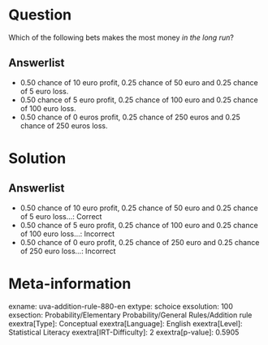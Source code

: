 Question
========

Which of the following bets makes the most money *in the long run*?

Answerlist
----------

* 0.50 chance of 10 euro profit, 0.25 chance of 50 euro and 0.25 chance of 5 euro loss.
* 0.50 chance of 5 euro profit, 0.25 chance of 100 euro and 0.25 chance of 100 euro loss.
* 0.50 chance of 0 euros profit, 0.25 chance of 250 euros and 0.25 chance of 250 euros loss.

Solution
========

Answerlist
----------

* 0.50 chance of 10 euro profit, 0.25 chance of 50 euro and 0.25 chance of 5 euro loss...: Correct
* 0.50 chance of 5 euro profit, 0.25 chance of 100 euro and 0.25 chance of 100 euro loss...: Incorrect
* 0.50 chance of 0 euro profit, 0.25 chance of 250 euro and 0.25 chance of 250 euro loss...: Incorrect

Meta-information
================
exname: uva-addition-rule-880-en
extype: schoice
exsolution: 100
exsection: Probability/Elementary Probability/General Rules/Addition rule
exextra[Type]: Conceptual
exextra[Language]: English
exextra[Level]: Statistical Literacy
exextra[IRT-Difficulty]: 2
exextra[p-value]: 0.5905
